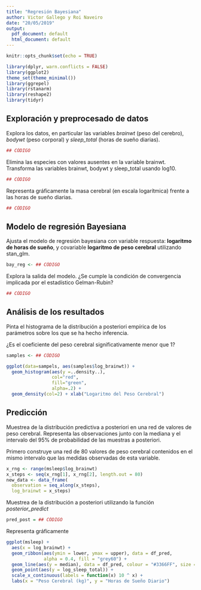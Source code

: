 ```yaml
---
title: "Regresión Bayesiana"
author: Victor Gallego y Roi Naveiro
date: "20/05/2019"
output:
  pdf_document: default
  html_document: default
---
```


```r
knitr::opts_chunk$set(echo = TRUE)
```


```r
library(dplyr, warn.conflicts = FALSE)
library(ggplot2)
theme_set(theme_minimal())
library(ggrepel)
library(rstanarm)
library(reshape2)
library(tidyr)
```



## Exploración y preprocesado de datos

Explora los datos, en particular las variables *brainwt* (peso del cerebro), *bodywt* (peso corporal) y *sleep_total* (horas de sueño diarias).

```r
## CÓDIGO
```

Elimina las especies con valores ausentes en la variable brainwt. Transforma las variables brainwt, bodywt y sleep_total usando log10.

```r
## CÓDIGO
```


Representa gráficamente la masa cerebral (en escala logarítmica) frente a las horas de sueño diarias.

```r
## CÓDIGO
```

## Modelo de regresión Bayesiana


Ajusta el modelo de regresión bayesiana con variable respuesta: **logaritmo de horas de sueño**, y covariable **logaritmo de peso cerebral** utilizando stan_glm.
```r
bay_reg <- ## CÓDIGO
```

Explora la salida del modelo. ¿Se cumple la condición de convergencia implicada por el estadístico Gelman-Rubin?
```r
## CÓDIGO
```

## Análisis de los resultados 

Pinta el histograma de la distribución a posteriori empírica de los parámetros sobre los que se ha hecho inferencia.

¿Es el coeficiente del peso cerebral significativamente menor que 1?

```r
samples <- ## CÓDIGO
```


```r
ggplot(data=sampels, aes(samples$log_brainwt)) + 
  geom_histogram(aes(y =..density..), 
                 col="red", 
                 fill="green", 
                 alpha=.2) + 
  geom_density(col=2) + xlab("Logaritmo del Peso Cerebral")
```

## Predicción

Muestrea de la distribución predictiva a posteriori en una red de valores de peso cerebral. Representa las observaciones junto con la mediana y el intervalo del 95% de probabilidad de las muestras a posteriori.

Primero construye una red de 80 valores de peso cerebral contenidos en el mismo intervalo que las medidas observadas de esta variable.

```r
x_rng <- range(msleep$log_brainwt) 
x_steps <- seq(x_rng[1], x_rng[2], length.out = 80)
new_data <- data_frame(
  observation = seq_along(x_steps), 
  log_brainwt = x_steps)
```


Muestrea de la distribución a posteriori utilizando la función *posterior_predict*
```r
pred_post = ## CÓDIGO
```

Representa gráficamente

```r
ggplot(msleep) + 
  aes(x = log_brainwt) + 
  geom_ribbon(aes(ymin = lower, ymax = upper), data = df_pred, 
              alpha = 0.4, fill = "grey60") + 
  geom_line(aes(y = median), data = df_pred, colour = "#3366FF", size = 1) + 
  geom_point(aes(y = log_sleep_total)) + 
  scale_x_continuous(labels = function(x) 10 ^ x) +
  labs(x = "Peso Cerebral (kg)", y = "Horas de Sueño Diario")
```

